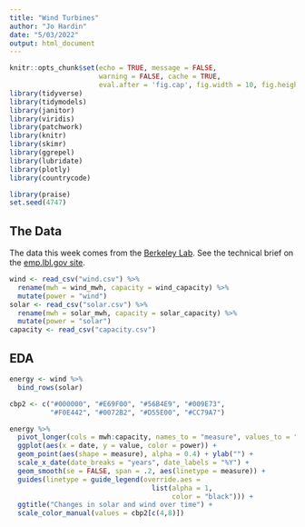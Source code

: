```yaml
---
title: "Wind Turbines"
author: "Jo Hardin"
date: "5/03/2022"
output: html_document
---
```



```r
knitr::opts_chunk$set(echo = TRUE, message = FALSE, 
                      warning = FALSE, cache = TRUE,
                      eval.after = 'fig.cap', fig.width = 10, fig.height = 6)
library(tidyverse)
library(tidymodels)
library(janitor)
library(viridis)
library(patchwork)
library(knitr)
library(skimr)
library(ggrepel)
library(lubridate)
library(plotly)
library(countrycode)

library(praise)
set.seed(4747)
```


## The Data

The data this week comes from the [Berkeley Lab](https://emp.lbl.gov/utility-scale-solar). See the technical brief on the [emp.lbl.gov site](https://emp.lbl.gov/sites/default/files/utility-scale_solar_2021_technical_brief.pdf).


```r
wind <- read_csv("wind.csv") %>%
  rename(mwh = wind_mwh, capacity = wind_capacity) %>%
  mutate(power = "wind")
solar <- read_csv("solar.csv") %>%
  rename(mwh = solar_mwh, capacity = solar_capacity) %>%
  mutate(power = "solar")
capacity <- read_csv("capacity.csv")

```



## EDA


```r
energy <- wind %>%
  bind_rows(solar)
```


```r
cbp2 <- c("#000000", "#E69F00", "#56B4E9", "#009E73",
          "#F0E442", "#0072B2", "#D55E00", "#CC79A7")

energy %>%
  pivot_longer(cols = mwh:capacity, names_to = "measure", values_to = "value") %>%
  ggplot(aes(x = date, y = value, color = power)) + 
  geom_point(aes(shape = measure), alpha = 0.4) + ylab("") +
  scale_x_date(date_breaks = "years", date_labels = "%Y") + 
  geom_smooth(se = FALSE, span = .2, aes(linetype = measure)) + 
  guides(linetype = guide_legend(override.aes = 
                                   list(alpha = 1,
                                        color = "black"))) + 
  ggtitle("Changes in solar and wind over time") +
  scale_color_manual(values = cbp2[c(4,8)])

```




